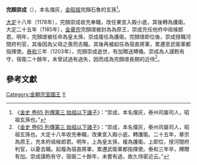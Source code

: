 '''完顏崇成'''（{{bd|？||1203年|}}），本名僕灰，[[金昭祖|金昭祖]]完顏石魯的玄孫<ref>《[[S:金史/卷65|金史 卷65 列傳第三 始祖以下諸子]]》：“崇成，本名僕灰，泰州司屬司人，昭祖玄孫也。”</ref>。

[[大定_(金朝)|大定]]十八年（1178年），完顏崇成收充奉職，改任東宮入殿小底，其後轉為護衛。大定二十五年（1185年），[[金章宗|金章宗]]完顏璟被封為為原王，崇成充任他府中祗候郎君。明年，完顏璟被任命為皇太孫，崇成複任為護衛。完顏璟即位後，崇成授職河間府判官，其後因為父母之喪而去職。其後再被起任為宿直將軍，累遷至武衛軍都指揮使。[[泰和_(年號)|泰和]]三年（1203年），完顏崇成逝世，有加贈送賻儀。崇成為人謹飭有守，宿衛二十餘年，未曾試過有過失，因而成為完顏璟長期的近侍<ref>《[[S:金史/卷65|金史 卷65 列傳第三 始祖以下諸子]]》：“崇成，本名僕灰，泰州司屬司人，昭祖玄孫也。大定十八年收充奉職，改東宮入殿小底，轉護衛。二十五年，章宗為原王，充本府祗候郎君。明年，上為皇太孫，複為護衛。上即位，授河間府判官，以憂去職。起複為宿直將軍，累遷武衛軍都指揮使。泰和三年卒，賻贈有加。崇成謹飭有守，宿衛二十餘年，未嘗有過，故久侍密近云。”</ref>。

==參考文獻==
{{reflist|2}}
{{金朝人物小作品}}

[[Category:金朝宗室國王|Category:金朝宗室國王]]
[[Category:完顏氏|Y]]